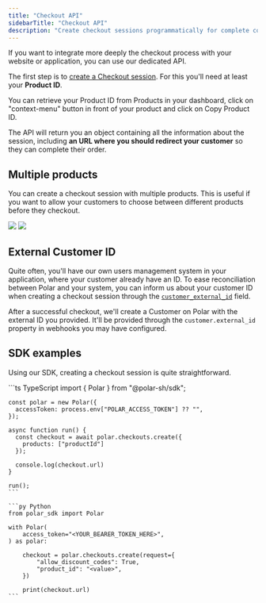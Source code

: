 ```yaml
---
title: "Checkout API"
sidebarTitle: "Checkout API"
description: "Create checkout sessions programmatically for complete control"
---
```


If you want to integrate more deeply the checkout process with your website or application, you can use our dedicated API.

The first step is to [create a Checkout session](/api-reference/checkouts/create-session). For this you'll need at least your **Product ID**.

You can retrieve your Product ID from Products in your dashboard, click on "context-menu" button in front of your product and click on Copy Product ID.

The API will return you an object containing all the information about the session, including **an URL where you should redirect your customer** so they can complete their order.

## Multiple products

You can create a checkout session with multiple products. This is useful if you want to allow your customers to choose between different products before they checkout.

<img
  className="block dark:hidden"
  src="/assets/features/checkout/session/checkout_multiple_products.light.png"
/>
<img
  className="hidden dark:block"
  src="/assets/features/checkout/session/checkout_multiple_products.dark.png"
/>

## External Customer ID

Quite often, you'll have our own users management system in your application, where your customer already have an ID. To ease reconciliation between Polar and your system, you can inform us about your customer ID when creating a checkout session through the [`customer_external_id`](/api-reference/checkouts/create-session/) field.

After a successful checkout, we'll create a Customer on Polar with the external ID you provided. It'll be provided through the `customer.external_id` property in webhooks you may have configured.

## SDK examples

Using our SDK, creating a checkout session is quite straightforward.

<CodeGroup>
    ```ts TypeScript
    import { Polar } from "@polar-sh/sdk";

    const polar = new Polar({
      accessToken: process.env["POLAR_ACCESS_TOKEN"] ?? "",
    });

    async function run() {
      const checkout = await polar.checkouts.create({
        products: ["productId"]
      });

      console.log(checkout.url)
    }

    run();
    ```

    ```py Python
    from polar_sdk import Polar

    with Polar(
        access_token="<YOUR_BEARER_TOKEN_HERE>",
    ) as polar:

        checkout = polar.checkouts.create(request={
            "allow_discount_codes": True,
            "product_id": "<value>",
        })

        print(checkout.url)
    ```

</CodeGroup>
